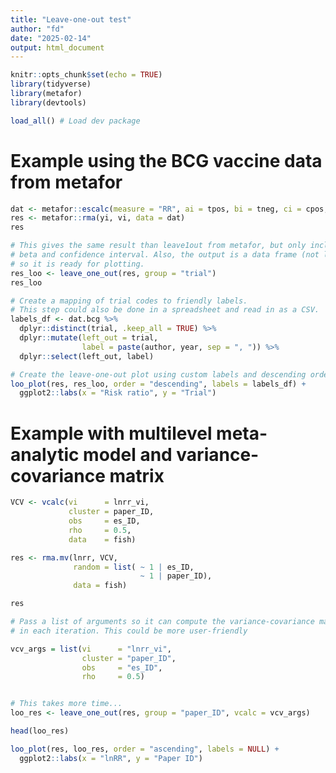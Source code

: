 ```yaml
---
title: "Leave-one-out test"
author: "fd"
date: "2025-02-14"
output: html_document
---
```


```r
knitr::opts_chunk$set(echo = TRUE)
library(tidyverse)
library(metafor)
library(devtools)
```


```r
load_all() # Load dev package
```

# Example using the BCG vaccine data from metafor

```r
dat <- metafor::escalc(measure = "RR", ai = tpos, bi = tneg, ci = cpos, di = cneg, data = dat.bcg)
res <- metafor::rma(yi, vi, data = dat)
res
```

```r
# This gives the same result than leave1out from metafor, but only includes
# beta and confidence interval. Also, the output is a data frame (not like leave1out),
# so it is ready for plotting.
res_loo <- leave_one_out(res, group = "trial")
res_loo
```


```r
# Create a mapping of trial codes to friendly labels.
# This step could also be done in a spreadsheet and read in as a CSV.
labels_df <- dat.bcg %>%
  dplyr::distinct(trial, .keep_all = TRUE) %>%
  dplyr::mutate(left_out = trial,
                label = paste(author, year, sep = ", ")) %>%
  dplyr::select(left_out, label)

# Create the leave-one-out plot using custom labels and descending order.
loo_plot(res, res_loo, order = "descending", labels = labels_df) +
  ggplot2::labs(x = "Risk ratio", y = "Trial") 
```

# Example with multilevel meta-analytic model and variance-covariance matrix

```r
VCV <- vcalc(vi      = lnrr_vi,
             cluster = paper_ID,
             obs     = es_ID,
             rho     = 0.5,
             data    = fish)

res <- rma.mv(lnrr, VCV,
              random = list( ~ 1 | es_ID,
                             ~ 1 | paper_ID),
              data = fish)

res
```

```r
# Pass a list of arguments so it can compute the variance-covariance matrix
# in each iteration. This could be more user-friendly

vcv_args = list(vi      = "lnrr_vi",
                cluster = "paper_ID",
                obs     = "es_ID",
                rho     = 0.5)


# This takes more time...
loo_res <- leave_one_out(res, group = "paper_ID", vcalc = vcv_args)
```

```r
head(loo_res)
```


```r
loo_plot(res, loo_res, order = "ascending", labels = NULL) +
  ggplot2::labs(x = "lnRR", y = "Paper ID")
```


